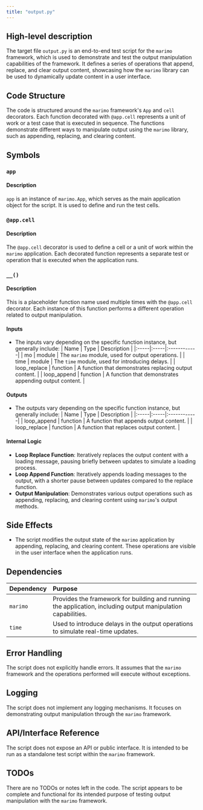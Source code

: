 ```yaml
---
title: "output.py"
---
```


## High-level description

The target file `output.py` is an end-to-end test script for the `marimo` framework, which is used to demonstrate and test the output manipulation capabilities of the framework. It defines a series of operations that append, replace, and clear output content, showcasing how the `marimo` library can be used to dynamically update content in a user interface.

## Code Structure

The code is structured around the `marimo` framework's `App` and `cell` decorators. Each function decorated with `@app.cell` represents a unit of work or a test case that is executed in sequence. The functions demonstrate different ways to manipulate output using the `marimo` library, such as appending, replacing, and clearing content.

## Symbols

### `app`
#### Description
`app` is an instance of `marimo.App`, which serves as the main application object for the script. It is used to define and run the test cells.

### `@app.cell`
#### Description
The `@app.cell` decorator is used to define a cell or a unit of work within the `marimo` application. Each decorated function represents a separate test or operation that is executed when the application runs.

### `__()`
#### Description
This is a placeholder function name used multiple times with the `@app.cell` decorator. Each instance of this function performs a different operation related to output manipulation.

#### Inputs
- The inputs vary depending on the specific function instance, but generally include:
  | Name | Type | Description |
  |:-----|:-----|:------------|
  | mo | module | The `marimo` module, used for output operations. |
  | time | module | The `time` module, used for introducing delays. |
  | loop_replace | function | A function that demonstrates replacing output content. |
  | loop_append | function | A function that demonstrates appending output content. |

#### Outputs
- The outputs vary depending on the specific function instance, but generally include:
  | Name | Type | Description |
  |:-----|:-----|:------------|
  | loop_append | function | A function that appends output content. |
  | loop_replace | function | A function that replaces output content. |

#### Internal Logic
- **Loop Replace Function**: Iteratively replaces the output content with a loading message, pausing briefly between updates to simulate a loading process.
- **Loop Append Function**: Iteratively appends loading messages to the output, with a shorter pause between updates compared to the replace function.
- **Output Manipulation**: Demonstrates various output operations such as appending, replacing, and clearing content using `marimo`'s output methods.

## Side Effects

- The script modifies the output state of the `marimo` application by appending, replacing, and clearing content. These operations are visible in the user interface when the application runs.

## Dependencies

| Dependency | Purpose |
|:-----------|:--------|
| `marimo` | Provides the framework for building and running the application, including output manipulation capabilities. |
| `time` | Used to introduce delays in the output operations to simulate real-time updates. |

## Error Handling

The script does not explicitly handle errors. It assumes that the `marimo` framework and the operations performed will execute without exceptions.

## Logging

The script does not implement any logging mechanisms. It focuses on demonstrating output manipulation through the `marimo` framework.

## API/Interface Reference

The script does not expose an API or public interface. It is intended to be run as a standalone test script within the `marimo` framework.

## TODOs

There are no TODOs or notes left in the code. The script appears to be complete and functional for its intended purpose of testing output manipulation with the `marimo` framework.